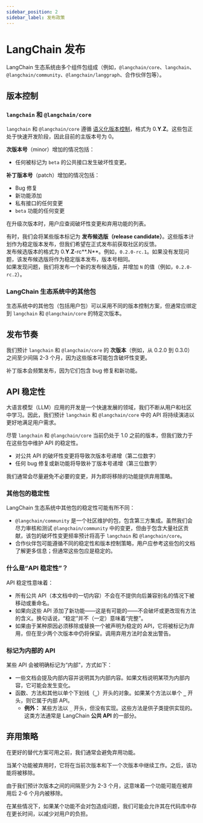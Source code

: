 ```yaml
---
sidebar_position: 2
sidebar_label: 发布政策
---
```


# LangChain 发布

LangChain 生态系统由多个组件包组成（例如，`@langchain/core`、`langchain`、`@langchain/community`、`@langchain/langgraph`、合作伙伴包等）。

## 版本控制

### `langchain` 和 `@langchain/core`

`langchain` 和 `@langchain/core` 遵循 [语义化版本控制](https://semver.org/)，格式为 0.**Y**.**Z**。这些包正处于快速开发阶段，因此目前的主版本号为 0。

**次版本号**（minor）增加的情况包括：

- 任何被标记为 `beta` 的公共接口发生破坏性变更。

**补丁版本号**（patch）增加的情况包括：

- Bug 修复
- 新功能添加
- 私有接口的任何变更
- `beta` 功能的任何变更

在升级次版本时，用户应查阅破坏性变更和弃用功能的列表。

有时，我们会将某些版本标记为 **发布候选版（release candidate）**。这些版本计划作为稳定版本发布，但我们希望在正式发布前获取社区的反馈。  
发布候选版本的格式为 0.**Y**.**Z**-rc**.N**。例如，`0.2.0-rc.1`。如果没有发现问题，该发布候选版将作为稳定版本发布，版本号相同。  
如果发现问题，我们将发布一个新的发布候选版，并增加 `N` 的值（例如，`0.2.0-rc.2`）。

### LangChain 生态系统中的其他包

生态系统中的其他包（包括用户包）可以采用不同的版本控制方案，但通常应绑定到 `langchain` 和 `@langchain/core` 的特定次版本。

## 发布节奏

我们预计 `langchain` 和 `@langchain/core` 的 **次版本**（例如，从 0.2.0 到 0.3.0）之间至少间隔 2-3 个月，因为这些版本可能包含破坏性变更。

补丁版本会频繁发布，因为它们包含 bug 修复和新功能。

## API 稳定性

大语言模型（LLM）应用的开发是一个快速发展的领域，我们不断从用户和社区中学习。因此，我们预计 `langchain` 和 `@langchain/core` 中的 API 将持续演进以更好地满足用户需求。

尽管 `langchain` 和 `@langchain/core` 当前仍处于 1.0 之前的版本，但我们致力于在这些包中维护 API 的稳定性。

- 对公共 API 的破坏性变更将导致次版本号递增（第二位数字）
- 任何 bug 修复或新功能将导致补丁版本号递增（第三位数字）

我们通常会尽量避免不必要的变更，并为即将移除的功能提供弃用策略。

### 其他包的稳定性

LangChain 生态系统中其他包的稳定性可能有所不同：

- `@langchain/community` 是一个社区维护的包，包含第三方集成。虽然我们会尽力审核和测试 `@langchain/community` 中的变更，但由于包含大量社区贡献，该包的破坏性变更频率预计将高于 `langchain` 和 `@langchain/core`。
- 合作伙伴包可能遵循不同的稳定性和版本控制策略，用户应参考这些包的文档了解更多信息；但通常这些包应是稳定的。

### 什么是“API 稳定性”？

API 稳定性意味着：

- 所有公共 API（本文档中的一切内容）不会在不提供向后兼容别名的情况下被移动或重命名。
- 如果向这些 API 添加了新功能——这是有可能的——不会破坏或更改现有方法的含义。换句话说，“稳定”并不（一定）意味着“完整”。
- 如果由于某种原因必须移除或替换一个被声明为稳定的 API，它将被标记为弃用，但在至少两个次版本中仍将保留。调用弃用方法时会发出警告。

### **标记为内部的 API**

某些 API 会被明确标记为“内部”，方式如下：

- 一些文档会提及内部内容并说明其为内部内容。如果文档说明某项为内部内容，它可能会发生变化。
- 函数、方法和其他以单个下划线（**`_`**）开头的对象。如果某个方法以单个 **`_`** 开头，则它属于内部 API。
  - **例外：** 某些方法以 `_` 开头，但没有实现。这些方法是供子类提供实现的。这类方法通常是 LangChain **公共 API** 的一部分。

## 弃用策略

在更好的替代方案可用之前，我们通常会避免弃用功能。

当某个功能被弃用时，它将在当前次版本和下一个次版本中继续工作。之后，该功能将被移除。

由于我们预计次版本之间的间隔至少为 2-3 个月，这意味着一个功能可能在被弃用后 2-6 个月内被移除。

在某些情况下，如果某个功能不会对包造成问题，我们可能会允许其在代码库中存在更长时间，以减少对用户的负担。
